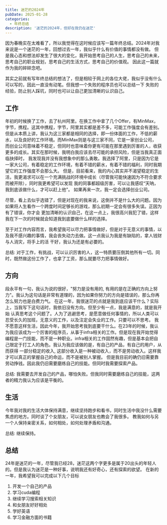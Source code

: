 ```yaml
---
title: 迷茫的2024年
pubDate: 2025-01-28
categories: 
  - 年终总结
description: '迷茫的2024年，但好在我仍在迷茫'
---
```


<link rel="stylesheet"
    href="https://cdn.jsdelivr.net/npm/katex@0.15.2/dist/katex.min.css"
    integrity="sha384-MlJdn/WNKDGXveldHDdyRP1R4CTHr3FeuDNfhsLPYrq2t0UBkUdK2jyTnXPEK1NQ"
    crossorigin="anonymous"
/>

因为春晚实在太难看了，所以我觉得在这时候应该写一篇年终总结。2024年对我来说是一个迷茫的一年，回想过去一年，我似乎什么有价值的事情都没有做。
但是我心态和想法却发生了很大的变化，我开始思考自己的人生，思考自己的未来，思考自己的职业规划，思考自己的生活方式，思考自己的价值观。
因此这一篇就作为我的碎碎念吧。

其实之前就有写年终总结的想法了，但是相较于网上的各位大佬，我似乎没有什么可以写的，因此一直没有动笔。但我想一个失败的程序员也可以总结一下
失败的经验，防止别人踩坑，同时也可以让自己更加清晰的认识自己。

## 工作
年初的时候换了工作，去了杭州阿里。在换工作中拿了几个Offer，有MinMax，字节，携程。这其中携程，字节，阿里其实都是差不多，可能工作强度会有差别。
但是从本质上讲，我认为这三家都是相同的选择，即一份体面的工作，不低的薪水，以及良好的工作环境。而MinMax则是与这三家不同，它是一家创业公司，
而创业公司意味着不稳定，但同时也意味着你更有可能在那里遇到厉害的人，收获更多的成长。其实在那时候，我明白我应该去尽可能的承担风险，但是当我真正面临抉择时，
我发现我并没有我想象中的那么勇敢。我选择了阿里，只是因为它是一家大公司，有着稳定的工作环境，有着不错的薪水，有着不错的福利，同时我期望它的工作强度不会那么大。
但是，目前看来，我的内心其实并不渴望稳定的生活，我更渴求可以在一个充满挑战的环境中成长（尽管我可能快速因为不符合要求而被开除），同时我更希望可以发现
我的同事都超级厉害，可以让我感叹“天呐，我到底该做什么，才可以赶上他"。 如果再来一次，我一定会选择创业公司。

尽管，看上去似乎选错了，但是对现在的我来说，这倒并不是什么大的问题。因为如果将人生看作一个跨度时间足够长的游戏，那么初期一定会有很多失误。正因为有了错误，你才会
更加清晰的认识自己，在这一点上，我很高兴我犯了错，这样我在下一次的时候就会知道我到底要做什么样的选择。

至于对工作内容而言，我希望我可以尽力把事情做好，但是对于无意义的事情，以及我不感兴趣的事情，我会丧失动力去做。这一点我认为我是有缺陷的，拿人钱财与人消灾，将手上的活
干好，我认为还是有必要的。

总结: 对于工作，有挑战，可以认识厉害的人，这一特质要压倒其他所有一切。同时，既然做这份工作了，也拿了工资，那么就要尽力把事情做好。

## 方向
段永平有一句，我认为说的很好，"努力是没有用的, 有用的是在正确的方向上努力"。我认为这句话是非常有道理的，因为如果你努力的方向是错误的，那么你再怎么努力也是白费力气。
在这一年，我很迷茫的点就是我到底应该干什么？实际上，当我写下这句话时，我依旧没有方向。但至少有一点，我是满意的，就是我开始
认真思考这个问题了。人为了逃避思考，是愿意做任何事情的，所以人类可以忍受长久的加班，无意义的工作，以及注定会失业的工作。只要可以不思考。
我不愿意这样生活，因此今年，我开始思考我到底要干什么。在23年的时候，我认为我应该成为一个厉害的程序员，从事于infra相关的工作。但是现在我开始觉得
编程是一门技能，而不是一种职业。infra相关的工作固然有趣，但是基本会把自己限定于打工人的角色。我认为我应该做的是，有自己的产品，有自己的用户，从而获得
一部分稳定的收入, 这部分收入是一种被动收入，而不是劳动收入。这样我才可以真正的掌握自己的命运，而不是被别人掌握。
但是我目前的确仍旧需要靠劳动挣钱。因此我仍旧需要磨练自己的技能。但同时我需要探索产品。

总结: 我需要去开发自己的产品，哪怕失败。但我同时需要磨练自己的技能，这两者的精力我认为应该是平衡的。


## 生活
今年我对我的生活大体保持满意，继续坚持跑步和看书，同时生活中我没什么需要焦虑的地方。同时谈了个女朋友，可以说女朋友也教会了我很多。
教我如何与另一个人保持亲密关系，如何相处，如何处理矛盾和沟通。

总结: 继续保持。

## 总结

24年是迷茫的一年，尽管我已经28，迷茫这两个字更多是属于20出头的年轻人的。但是我认为迷茫是一种好事，说明我还有好奇心，还有探索的欲望。
在新的一年，我希望我可以完成以下几个目标
1. 开发一个自己的产品
2. 学习cuda编程
3. 继续学习搜索相关知识
4. 和女朋友好好相处
5. 学好英语
6. 学习金融方面的书籍